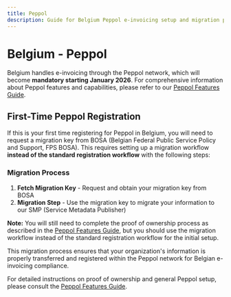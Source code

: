 ```yaml
---
title: Peppol
description: Guide for Belgium Peppol e-invoicing setup and migration process
---
```


# Belgium - Peppol

Belgium handles e-invoicing through the Peppol network, which will become **mandatory starting January 2026**. For comprehensive information about Peppol features and capabilities, please refer to our [Peppol Features Guide](/guides/features/peppol).

## First-Time Peppol Registration

If this is your first time registering for Peppol in Belgium, you will need to request a migration key from BOSA (Belgian Federal Public Service Policy and Support, FPS BOSA). This requires setting up a migration workflow **instead of the standard registration workflow** with the following steps:

### Migration Process

1. **Fetch Migration Key** - Request and obtain your migration key from BOSA
2. **Migration Step** - Use the migration key to migrate your information to our SMP (Service Metadata Publisher)

**Note:** You will still need to complete the proof of ownership process as described in the [Peppol Features Guide](/guides/features/peppol), but you should use the migration workflow instead of the standard registration workflow for the initial setup.

This migration process ensures that your organization's information is properly transferred and registered within the Peppol network for Belgian e-invoicing compliance.

For detailed instructions on proof of ownership and general Peppol setup, please consult the [Peppol Features Guide](/guides/features/peppol).
